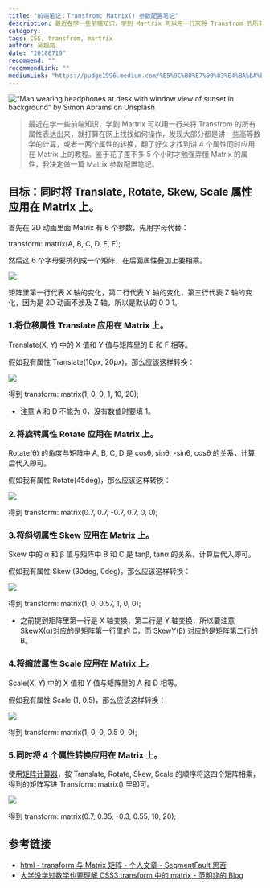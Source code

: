 ```yaml
---
title: "前端笔记：Transfrom: Matrix() 参数配置笔记"
description: 最近在学一些前端知识，学到 Martrix 可以用一行来将 Transfrom 的所有属性表达出来，就打算在网上找找如何操作，发现大部分都是讲一些高等数学的计算，或者一两个属性的转换，翻了好久才找到讲4个属性同时应用在 Matrix 上的教程。鉴于花了差不多5个小时才勉强弄懂 Matrix 的属性，我决定做一篇 Matrix 参数配置笔记。
category:
tags: CSS, transfrom, martrix
author: 吴超亮
date: "20180719"
recommend: ""
recommendLink: ""
mediumLink: "https://pudge1996.medium.com/%E5%9C%B0%E7%90%83%E4%BA%BA%E9%83%BD%E8%83%BD%E7%9C%8B%E6%87%82%E7%9A%84-transfrom-matrix-%E5%8F%82%E6%95%B0%E9%85%8D%E7%BD%AE%E7%AC%94%E8%AE%B0-70c6038d2ce2"
---
```


![](https://lrdim.oss-cn-shenzhen.aliyuncs.com/blogimg/2018-07-19-70c6038d2ce2/01.jpg "“Man wearing headphones at desk with window view of sunset in background” by Simon Abrams on Unsplash")

> 最近在学一些前端知识，学到 Martrix 可以用一行来将 Transfrom 的所有属性表达出来，就打算在网上找找如何操作，发现大部分都是讲一些高等数学的计算，或者一两个属性的转换，翻了好久才找到讲 4 个属性同时应用在 Matrix 上的教程。鉴于花了差不多 5 个小时才勉强弄懂 Matrix 的属性，我决定做一篇 Matrix 参数配置笔记。

## 目标：同时将 Translate, Rotate, Skew, Scale 属性应用在 Matrix 上。

首先在 2D 动画里面 Matrix 有 6 个参数，先用字母代替：

transform: matrix(A, B, C, D, E, F);

然后这 6 个字母要排列成一个矩阵，在后面属性叠加上要相乘。

![](https://lrdim.oss-cn-shenzhen.aliyuncs.com/blogimg/2018-07-19-70c6038d2ce2/02.jpg)

矩阵里第一行代表 X 轴的变化，第二行代表 Y 轴的变化，第三行代表 Z 轴的变化，因为是 2D 动画不涉及 Z 轴，所以是默认的 0 0 1。

### 1.将位移属性 Translate 应用在 Matrix 上。

Translate(X, Y) 中的 X 值和 Y 值与矩阵里的 E 和 F 相等。

假如我有属性 Translate(10px, 20px)，那么应该这样转换：

![](https://lrdim.oss-cn-shenzhen.aliyuncs.com/blogimg/2018-07-19-70c6038d2ce2/03.jpg)

得到 transform: matrix(1, 0, 0, 1, 10, 20);

- 注意 A 和 D 不能为 0，没有数值时要填 1。

### 2.将旋转属性 Rotate 应用在 Matrix 上。

Rotate(θ) 的角度与矩阵中 A, B, C, D 是 cosθ, sinθ, -sinθ, cosθ 的关系，计算后代入即可。

假如我有属性 Rotate(45deg)，那么应该这样转换：

![](https://lrdim.oss-cn-shenzhen.aliyuncs.com/blogimg/2018-07-19-70c6038d2ce2/04.jpg)

得到 transform: matrix(0.7, 0.7, -0.7, 0.7, 0, 0);

### 3.将斜切属性 Skew 应用在 Matrix 上。

Skew 中的 α 和 β 值与矩阵中 B 和 C 是 tanβ, tanα 的关系，计算后代入即可。

假如我有属性 Skew (30deg, 0deg)，那么应该这样转换：

![](https://lrdim.oss-cn-shenzhen.aliyuncs.com/blogimg/2018-07-19-70c6038d2ce2/05.jpg)

得到 transform: matrix(1, 0, 0.57, 1, 0, 0);

- 之前提到矩阵里第一行是 X 轴变换，第二行是 Y 轴变换，所以要注意 SkewX(α)对应的是矩阵第一行里的 C，而 SkewY(β) 对应的是矩阵第二行的 B。

### 4.将缩放属性 Scale 应用在 Matrix 上。

Scale(X, Y) 中的 X 值和 Y 值与矩阵里的 A 和 D 相等。

假如我有属性 Scale (1, 0.5)，那么应该这样转换：

![](https://lrdim.oss-cn-shenzhen.aliyuncs.com/blogimg/2018-07-19-70c6038d2ce2/06.jpg)

得到 transform: matrix(1, 0, 0, 0.5 0, 0);

### 5.同时将 4 个属性转换应用在 Matrix 上。

使用[矩阵计算器](https://matrixcalc.org/zh/)，按 Translate, Rotate, Skew, Scale 的顺序将这四个矩阵相乘，得到的矩阵写进 Transform: matrix() 里即可。

![](https://lrdim.oss-cn-shenzhen.aliyuncs.com/blogimg/2018-07-19-70c6038d2ce2/07.jpg)

得到 transform: matrix(0.7, 0.35, -0.3, 0.55, 10, 20);

## 参考链接

- [html - transform 与 Matrix 矩阵 - 个人文章 - SegmentFault 思否](https://segmentfault.com/a/1190000011942578)
- [大学没学过数学也要理解 CSS3 transform 中的 matrix - 范明非的 Blog](https://fanmingfei.com/posts/CSS3_Transform_Matrix_Intro.html)
